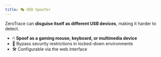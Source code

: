 ```yaml
---
title: 🎭 HID Spoofer
---
```


ZeroTrace can **disguise itself as different USB devices**, making it harder to detect.
- 🖱 **Spoof as a gaming mouse, keyboard, or multimedia device**
- 🔄 Bypass security restrictions in locked-down environments
- 🛠️ Configurable via the web interface